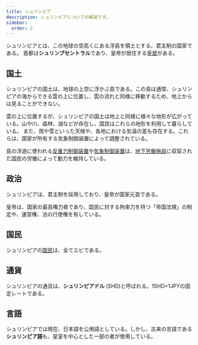 ```yaml
---
title: シュリンピア
description: シュリンピアについての解説です。
sidebar:
  order: 2
---
```


シュリンピアとは、この地球の空高くにある浮島を領土とする、君主制の国家である。
首都は**シュリンプセントラル**であり、皇帝が居住する[皇居](/tales/imperial-palace)がある。

## 国土
シュリンピアの国土は、地球の上空に浮かぶ島である。この島は通常、シュリンピアの海からできる雲の上に位置し、雲の流れと同様に移動するため、地上からは見ることができない。

雲の上に位置するが、シュリンピアの国土は地上と同様に様々な地形が広がっている。山や川、森林、湖などが存在し、国民はこれらの地形を利用して暮らしている。
また、雨や雪といった天候や、各地における気温の差も存在する。これらは、国家が所有する気象制御装置によって調整されている。

島の浮遊に使われる[反重力制御装置](/tales/antigravity-controller)や[気象制御装置](/tales/weather-controller)は、[地下労働施設](/tales/undercamp)に収容された国民の労働によって動力を維持している。

## 政治
シュリンピアは、君主制を採用しており、皇帝が国家元首である。

皇帝は、国家の最高権力者であり、国民に対する拘束力を持つ「帝国法規」の制定や、運営権、法の行使権を有している。

## 国民
シュリンピアの[国民](/tales/citizens)は、全てエビである。

## 通貨
シュリンピアの通貨は、**シュリンピアドル** (SHD)と呼ばれる。1SHD=1JPYの固定レートである。

## 言語
シュリンピアでは現在、日本語を公用語としている。しかし、古来の言語である**シュリンピア語**も、皇室を中心とした一部の者が使用している。

